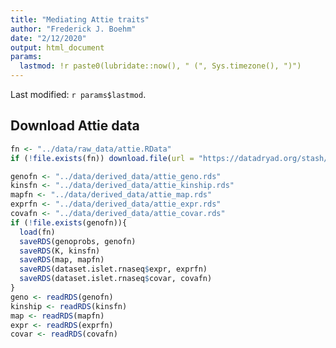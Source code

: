 ```yaml
---
title: "Mediating Attie traits"
author: "Frederick J. Boehm"
date: "2/12/2020"
output: html_document
params:
  lastmod: !r paste0(lubridate::now(), " (", Sys.timezone(), ")")
---
```


Last modified: `r params$lastmod`.


## Download Attie data

```r
fn <- "../data/raw_data/attie.RData"
if (!file.exists(fn)) download.file(url = "https://datadryad.org/stash/downloads/file_stream/63306", destfile = fn)
```

```r
genofn <- "../data/derived_data/attie_geno.rds"
kinsfn <- "../data/derived_data/attie_kinship.rds"
mapfn <- "../data/derived_data/attie_map.rds"
exprfn <- "../data/derived_data/attie_expr.rds"
covafn <- "../data/derived_data/attie_covar.rds"
if (!file.exists(genofn)){
  load(fn)
  saveRDS(genoprobs, genofn)
  saveRDS(K, kinsfn)
  saveRDS(map, mapfn)
  saveRDS(dataset.islet.rnaseq$expr, exprfn)
  saveRDS(dataset.islet.rnaseq$covar, covafn)
}
geno <- readRDS(genofn)
kinship <- readRDS(kinsfn)
map <- readRDS(mapfn)
expr <- readRDS(exprfn)
covar <- readRDS(covafn)

```




